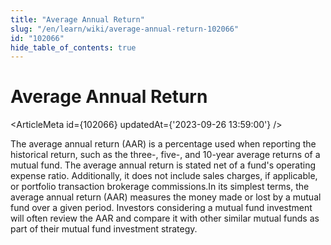 ```yaml
---
title: "Average Annual Return"
slug: "/en/learn/wiki/average-annual-return-102066"
id: "102066"
hide_table_of_contents: true
---
```



# Average Annual Return

<ArticleMeta id={102066} updatedAt={'2023-09-26 13:59:00'} />
<div className='border-solid border-b border-t-0 my-4 border-[var(--ifm-color-gray-300)]' />

The average annual return (AAR) is a percentage used when reporting the historical return, such as the three-, five-, and 10-year average returns of a mutual fund. The average annual return is stated net of a fund's operating expense ratio. Additionally, it does not include sales charges, if applicable, or portfolio transaction brokerage commissions.In its simplest terms, the average annual return (AAR) measures the money made or lost by a mutual fund over a given period. Investors considering a mutual fund investment will often review the AAR and compare it with other similar mutual funds as part of their mutual fund investment strategy.
